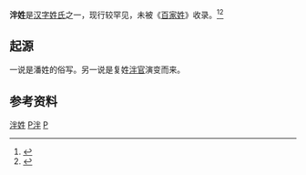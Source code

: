 {{姓氏
|姓氏=泮
|繁體=泮
|簡體=泮
|拼音=pàn
|中国大陆=pàn
|台湾=
|香港=
|澳门=
|新加坡=
|马来西亚=
|越南=
|韩国=
|反切=
|同音字=
|堂号=
|郡望=
}}

'''泮姓'''是[[汉字姓氏|汉字姓氏]]之一，现行较罕见，未被《[[百家姓|百家姓]]》收录。<ref>{{Cite book|title=中华古今姓氏大辞典|author=窦学田编撰|publisher=警官教育出版社|year=1997|isbn=|location=北京|pages=}}</ref><ref>{{Cite book|title=中华姓氏大辞典|author=袁义达, 杜若甫编著|publisher=教育科学出版社|year=1996|isbn=|location=北京|pages=}}</ref>

== 起源 ==
一说是潘姓的俗写。另一说是复姓[[泮官|泮官]]演变而来。

== 参考资料 ==
{{reflist}}

[[Category:泮姓|]]
[[Category:罕見或停用漢姓|P泮]]
[[Category:漢姓|P]]

{{姓氏小作品}}